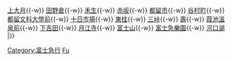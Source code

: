 {{鐵道路線|
| 模板名稱 = 富士急行線
| 名稱 = [[File:Fuji Kyuko Logo.png|25px|link=富士急行]] <small>[[富士急行]]</small> [[富士急行線]]<small>（大月線、河口湖線）</small>
| 代表色  =  blue
| 背景顏色 = #FFFFFF 
| 車站列表 = （[[Template:中央東線|高尾、新宿、東京方向]]←）[[大月站|大月]]{{-w}} [[上大月站|上大月]]{{-w}} [[田野倉站|田野倉]]{{-w}} [[禾生站|禾生]]{{-w}} [[赤坂站 (山梨縣)|赤坂]]{{-w}} [[都留市站|都留市]]{{-w}} [[谷村町站|谷村町]]{{-w}} [[都留文科大學前站|都留文科大學前]]{{-w}} [[十日市場站 (山梨縣)|十日市場]]{{-w}} [[東桂站|東桂]]{{-w}} [[三峠站|三峠]]{{-w}} [[壽站|壽]]{{-w}} [[葭池溫泉前站|葭池溫泉前]]{{-w}} [[下吉田站|下吉田]]{{-w}} [[月江寺站|月江寺]]{{-w}} [[富士山站|富士山]]{{-w}} [[富士急樂園站|富士急樂園]]{{-w}} [[河口湖站|河口湖]]
|}}<noinclude>
[[Category:富士急行]]
[[Category:日本鐵路路線模板|Fu]]
</noinclude>